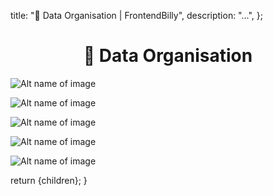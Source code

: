 
  title: "🥉 Data Organisation | FrontendBilly",
  description: "...",
};

# <center>🥉 Data Organisation</center>

![Alt name of image](/img/Data_DarkMode.png)

![Alt name of image](/img/dx/Artboard-2.png)

![Alt name of image](/img/dx/Artboard-4.png)

![Alt name of image](/img/dx/Artboard-3.png)

![Alt name of image](/img/dx/Artboard-1.png)

  return <MdxCaseStudyLayout>{children}</MdxCaseStudyLayout>;
}
